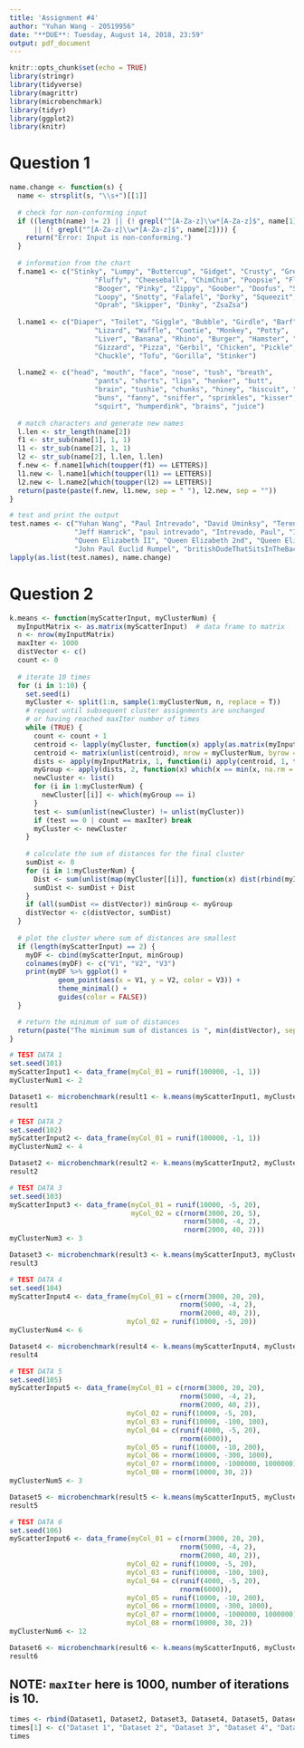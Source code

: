 ```yaml
---
title: 'Assignment #4'
author: "Yuhan Wang - 20519956"
date: "**DUE**: Tuesday, August 14, 2018, 23:59"
output: pdf_document
---
```



```r
knitr::opts_chunk$set(echo = TRUE)
library(stringr)
library(tidyverse)
library(magrittr)
library(microbenchmark)
library(tidyr)
library(ggplot2)
library(knitr)
```

# Question 1


```r
name.change <- function(s) {
  name <- strsplit(s, "\\s+")[[1]]
  
  # check for non-conforming input
  if ((length(name) != 2) || (! grepl("^[A-Za-z]\\w*[A-Za-z]$", name[1])) 
      || (! grepl("^[A-Za-z]\\w*[A-Za-z]$", name[2]))) {
    return("Error: Input is non-conforming.")
  }
  
  # information from the chart
  f.name1 <- c("Stinky", "Lumpy", "Buttercup", "Gidget", "Crusty", "Greasy",
                     "Fluffy", "Cheeseball", "ChimChim", "Poopsie", "Flunky",
                     "Booger", "Pinky", "Zippy", "Goober", "Doofus", "Slimy",
                     "Loopy", "Snotty", "Falafel", "Dorky", "Squeezit",
                     "Oprah", "Skipper", "Dinky", "ZsaZsa")
    
  l.name1 <- c("Diaper", "Toilet", "Giggle", "Bubble", "Girdle", "Barf",
                     "Lizard", "Waffle", "Cootie", "Monkey", "Potty",
                     "Liver", "Banana", "Rhino", "Burger", "Hamster", "Toad",
                     "Gizzard", "Pizza", "Gerbil", "Chicken", "Pickle",
                     "Chuckle", "Tofu", "Gorilla", "Stinker")
    
  l.name2 <- c("head", "mouth", "face", "nose", "tush", "breath",
                     "pants", "shorts", "lips", "honker", "butt",
                     "brain", "tushie", "chunks", "hiney", "biscuit", "toes",
                     "buns", "fanny", "sniffer", "sprinkles", "kisser",
                     "squirt", "humperdink", "brains", "juice")
  
  # match characters and generate new names
  l.len <- str_length(name[2])
  f1 <- str_sub(name[1], 1, 1)
  l1 <- str_sub(name[2], 1, 1)
  l2 <- str_sub(name[2], l.len, l.len)
  f.new <- f.name1[which(toupper(f1) == LETTERS)]
  l1.new <- l.name1[which(toupper(l1) == LETTERS)]
  l2.new <- l.name2[which(toupper(l2) == LETTERS)]
  return(paste(paste(f.new, l1.new, sep = " "), l2.new, sep = ""))
}

# test and print the output
test.names <- c("Yuhan Wang", "Paul Intrevado", "David Uminksy", "Terence Parr", 
                "Jeff Hamrick", "paul intrevado", "Intrevado, Paul", "Intrevad0 Paul", 
                "Queen Elizabeth II", "Queen Elizabeth 2nd", "Queen Elizabeth 2", 
                "John Paul Euclid Rumpel", "britishDudeThatSitsInTheBackOfTheClass")
lapply(as.list(test.names), name.change)
```


\newpage

# Question 2


```r
k.means <- function(myScatterInput, myClusterNum) {
  myInputMatrix <- as.matrix(myScatterInput)  # data frame to matrix
  n <- nrow(myInputMatrix)
  maxIter <- 1000
  distVector <- c()
  count <- 0
  
  # iterate 10 times
  for (i in 1:10) {
    set.seed(i)
    myCluster <- split(1:n, sample(1:myClusterNum, n, replace = T))
    # repeat until subsequent cluster assignments are unchanged 
    # or having reached maxIter number of times
    while (TRUE) {
      count <- count + 1
      centroid <- lapply(myCluster, function(x) apply(as.matrix(myInputMatrix[x,]), 2, mean))
      centroid <- matrix(unlist(centroid), nrow = myClusterNum, byrow = T)
      dists <- apply(myInputMatrix, 1, function(i) apply(centroid, 1, function(x) dist(rbind(x, i))))
      myGroup <- apply(dists, 2, function(x) which(x == min(x, na.rm = T))[1])
      newCluster <- list()
      for (i in 1:myClusterNum) {
        newCluster[[i]] <- which(myGroup == i)
      }
      test <- sum(unlist(newCluster) != unlist(myCluster))
      if (test == 0 | count == maxIter) break
      myCluster <- newCluster
    }
    
    # calculate the sum of distances for the final cluster
    sumDist <- 0
    for (i in 1:myClusterNum) {
      Dist <- sum(unlist(map(myCluster[[i]], function(x) dist(rbind(myInputMatrix[x,], centroid[i,])))))
      sumDist <- sumDist + Dist
    }
    if (all(sumDist <= distVector)) minGroup <- myGroup
    distVector <- c(distVector, sumDist)
  }
  
  # plot the cluster where sum of distances are smallest
  if (length(myScatterInput) == 2) {
    myDF <- cbind(myScatterInput, minGroup)
    colnames(myDF) <- c("V1", "V2", "V3")
    print(myDF %>% ggplot() + 
            geom_point(aes(x = V1, y = V2, color = V3)) + 
            theme_minimal() +
            guides(color = FALSE))
  } 

  # return the minimum of sum of distances
  return(paste("The minimum sum of distances is ", min(distVector), sep = ""))
}
```


```r
# TEST DATA 1
set.seed(101)
myScatterInput1 <- data_frame(myCol_01 = runif(100000, -1, 1))
myClusterNum1 <- 2

Dataset1 <- microbenchmark(result1 <- k.means(myScatterInput1, myClusterNum1), times = 1)
result1
```

```r
# TEST DATA 2
set.seed(102)
myScatterInput2 <- data_frame(myCol_01 = runif(100000, -1, 1))
myClusterNum2 <- 4

Dataset2 <- microbenchmark(result2 <- k.means(myScatterInput2, myClusterNum2), times = 1)
result2
```

\newpage

```r
# TEST DATA 3
set.seed(103)
myScatterInput3 <- data_frame(myCol_01 = runif(10000, -5, 20), 
                              myCol_02 = c(rnorm(3000, 20, 5), 
                                           rnorm(5000, -4, 2), 
                                           rnorm(2000, 40, 2)))
myClusterNum3 <- 3

Dataset3 <- microbenchmark(result3 <- k.means(myScatterInput3, myClusterNum3), times = 1)
result3
```

\newpage


```r
# TEST DATA 4
set.seed(104)
myScatterInput4 <- data_frame(myCol_01 = c(rnorm(3000, 20, 20), 
                                          rnorm(5000, -4, 2), 
                                          rnorm(2000, 40, 2)), 
                             myCol_02 = runif(10000, -5, 20))
myClusterNum4 <- 6

Dataset4 <- microbenchmark(result4 <- k.means(myScatterInput4, myClusterNum4), times = 1)
result4
```

\newpage

```r
# TEST DATA 5
set.seed(105)
myScatterInput5 <- data_frame(myCol_01 = c(rnorm(3000, 20, 20), 
                                          rnorm(5000, -4, 2), 
                                          rnorm(2000, 40, 2)), 
                             myCol_02 = runif(10000, -5, 20),
                             myCol_03 = runif(10000, -100, 100),
                             myCol_04 = c(runif(4000, -5, 20), 
                                          rnorm(6000)),
                             myCol_05 = runif(10000, -10, 200),
                             myCol_06 = rnorm(10000, -300, 1000),
                             myCol_07 = rnorm(10000, -1000000, 1000000),
                             myCol_08 = rnorm(10000, 30, 2))
myClusterNum5 <- 3

Dataset5 <- microbenchmark(result5 <- k.means(myScatterInput5, myClusterNum5), times = 1)
result5
```

```r
# TEST DATA 6
set.seed(106)
myScatterInput6 <- data_frame(myCol_01 = c(rnorm(3000, 20, 20), 
                                          rnorm(5000, -4, 2), 
                                          rnorm(2000, 40, 2)), 
                             myCol_02 = runif(10000, -5, 20),
                             myCol_03 = runif(10000, -100, 100),
                             myCol_04 = c(runif(4000, -5, 20), 
                                          rnorm(6000)),
                             myCol_05 = runif(10000, -10, 200),
                             myCol_06 = rnorm(10000, -300, 1000),
                             myCol_07 = rnorm(10000, -1000000, 1000000),
                             myCol_08 = rnorm(10000, 30, 2))
myClusterNum6 <- 12

Dataset6 <- microbenchmark(result6 <- k.means(myScatterInput6, myClusterNum6), times = 1)
result6
```

\newpage

## **NOTE: `maxIter` here is 1000, number of iterations is 10.**


```r
times <- rbind(Dataset1, Dataset2, Dataset3, Dataset4, Dataset5, Dataset6)
times[1] <- c("Dataset 1", "Dataset 2", "Dataset 3", "Dataset 4", "Dataset 5", "Dataset 6")
times
```
















